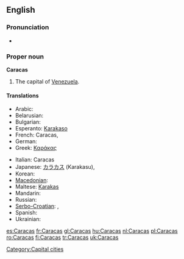 {{wikipedia}}
==English==

===Pronunciation===
* {{rhymes|ækəs}}

===Proper noun===
'''Caracas'''

# The capital of [[Venezuela]].

====Translations====
{{trans-top|capital of Venezuela}}
* Arabic: {{t|ar|كراكاس|m|tr=karaakaas|sc=Arab}}
* Belarusian: {{t|be|Каракас|m|tr=Karákas|sc=Cyrl}}
* Bulgarian: {{t|bg|Каракас|m|tr=Karakas|sc=Cyrl}}
* Esperanto: [[Karakaso]]
* French: Caracas,  {{t|fr|Caracas|m}}
* German: {{t|de|Caracas|n}}
* Greek: [[Καράκας]]
{{trans-mid}}
* Italian: Caracas {{f}}
* Japanese: [[カラカス]] (Karakasu),  {{t|ja|カラカス|tr=Karakasu|sc=Jpan}}
* Korean: {{t|ko|카라카스|sc=Kore}}
* [[Macedonian]]: {{t|mk|Каракас|m|tr=Karakas|sc=Cyrl}}
* Maltese: [[Karakas]]
* Mandarin: {{t|zh|卡拉卡斯|tr=Kǎlākǎsī|sc=Hani}}
* Russian: {{t|ru|Каракас|m|tr=Karákas|sc=Cyrl}}
* [[Serbo-Croatian]]: {{t|sh|Каракас|m|tr=Karakas|sc=Cyrl}},  {{t|sh|Caracas|m}}
* Spanish: {{t|es|Caracas|m}}
* Ukrainian: {{t|uk|Каракас|m|tr=Karákas|sc=Cyrl}}
{{trans-bottom}}

[[Category:Capital cities]]

[[es:Caracas]]
[[fr:Caracas]]
[[gl:Caracas]]
[[hu:Caracas]]
[[nl:Caracas]]
[[pl:Caracas]]
[[ro:Caracas]]
[[fi:Caracas]]
[[tr:Caracas]]
[[uk:Caracas]]